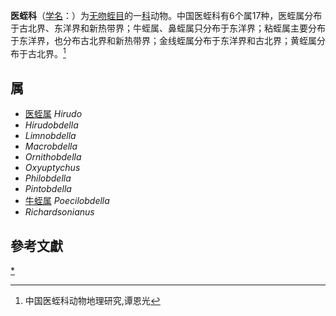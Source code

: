 {{Automatic taxobox
| taxon = Hirudinidae
| authority = 
| image = Leech-china.JPG
}}
'''医蛭科'''（[[学名|学名]]：{{lang|la|''Hirudinidae''}}）为[[无吻蛭目|无吻蛭目]]的一[[科|科]]动物。中国医蛭科有6个属17种，医蛭属分布于古北界、东洋界和新热带界；牛蛭属、鼻蛭属只分布于东洋界；粘蛭属主要分布于东洋界，也分布古北界和新热带界；金线蛭属分布于东洋界和古北界；黄蛭属分布于古北界。<ref>中国医蛭科动物地理研究,谭恩光</ref>

==属==
* [[医蛭属|医蛭属]] ''Hirudo''
* ''Hirudobdella''
* ''Limnobdella''
* ''Macrobdella''
* ''Ornithobdella''
* ''Oxyuptychus''
* ''Philobdella''
* ''Pintobdella''
* [[牛蛭属|牛蛭属]] ''Poecilobdella''
* ''Richardsonianus''

==參考文獻==
{{reflist}}

{{taxonbar}}

[[Category:_医蛭科|*]]